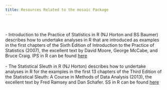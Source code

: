 ```yaml
---
title: Resources Related to the mosaic Package
---
```

</br>
</br>
- Introduction to the Practice of Statistics in R (NJ Horton and BS Baumer) describes how to undertake analyses in R that are introduced as examples in the first chapters of the Sixth Edition of Introduction to the Practice of Statistics (2007), the excellent text by David Moore, George McCabe, and Bruce Craig. IPS in R can be found <a href="http://www.amherst.edu/~nhorton/ips6e">here</a>
</br>
</br>
- The Statistical Sleuth in R (NJ Horton) describes how to undertake analyses in R for the examples in the first 13 chapters of the Third Edition of the Statistical Sleuth: A Course in Methods of Data Analysis (2013), the excellent text by Fred Ramsey and Dan Schafer. SS in R can be found <a href="http://www3.amherst.edu/~nhorton/sleuth/">here</a>
</br>